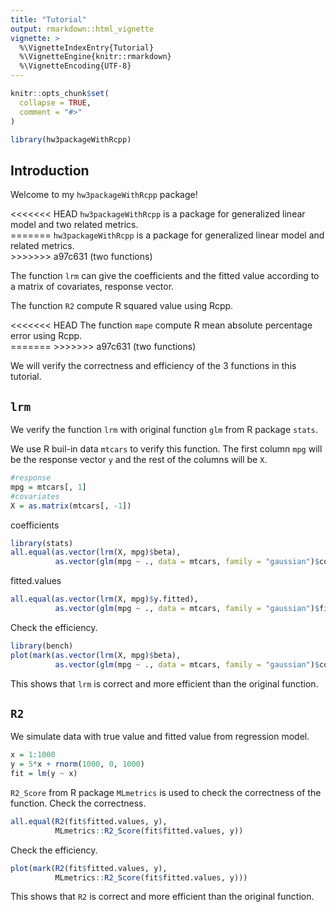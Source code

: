 ```yaml
---
title: "Tutorial"
output: rmarkdown::html_vignette
vignette: >
  %\VignetteIndexEntry{Tutorial}
  %\VignetteEngine{knitr::rmarkdown}
  %\VignetteEncoding{UTF-8}
---
```


```r
knitr::opts_chunk$set(
  collapse = TRUE,
  comment = "#>"
)
```

```r
library(hw3packageWithRcpp)
```

## Introduction

Welcome to my `hw3packageWithRcpp` package!     

<<<<<<< HEAD
`hw3packageWithRcpp` is a package for generalized linear model and two related metrics.     
=======
`hw3packageWithRcpp` is a package for generalized linear model and related metrics.     
>>>>>>> a97c631 (two functions)

The function `lrm` can give the coefficients and the fitted value according to a matrix of covariates, response vector.     

The function `R2` compute R squared value using Rcpp.    

<<<<<<< HEAD
The function `mape` compute R mean absolute percentage error using Rcpp.    
=======
>>>>>>> a97c631 (two functions)

We will verify the correctness and efficiency of the 3 functions in this tutorial. 


## `lrm`

We verify the function `lrm`  with original function `glm` from R package `stats`.   

We use R buil-in data `mtcars` to verify this function. The first column `mpg` will be the response vector `y` and the rest of the columns will be `X`. 
```r
#response
mpg = mtcars[, 1]
#covariates
X = as.matrix(mtcars[, -1])
```

coefficients
```r
library(stats)
all.equal(as.vector(lrm(X, mpg)$beta), 
          as.vector(glm(mpg ~ ., data = mtcars, family = "gaussian")$coefficients))
```

fitted.values
```r
all.equal(as.vector(lrm(X, mpg)$y.fitted), 
          as.vector(glm(mpg ~ ., data = mtcars, family = "gaussian")$fitted.values))
```
Check the efficiency.
```r
library(bench)
plot(mark(as.vector(lrm(X, mpg)$beta), 
          as.vector(glm(mpg ~ ., data = mtcars, family = "gaussian")$coefficients)))
```

This shows that `lrm` is correct and more efficient than the original function.  


## `R2`
We simulate data with true value and fitted value from regression model.
```r
x = 1:1000
y = 5*x + rnorm(1000, 0, 1000)
fit = lm(y ~ x)
```

`R2_Score` from R package `MLmetrics` is used to check the correctness of the function.
Check the correctness.
```r
all.equal(R2(fit$fitted.values, y),
          MLmetrics::R2_Score(fit$fitted.values, y))
```
Check the efficiency.
```r
plot(mark(R2(fit$fitted.values, y),
          MLmetrics::R2_Score(fit$fitted.values, y)))
```

This shows that `R2` is correct and more efficient than the original function. 


